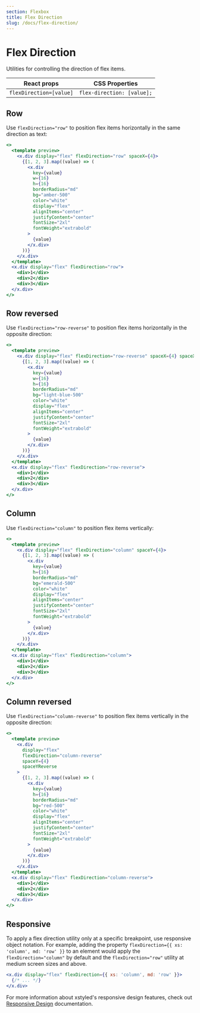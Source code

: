 ```yaml
---
section: Flexbox
title: Flex Direction
slug: /docs/flex-direction/
---
```


# Flex Direction

Utilities for controlling the direction of flex items.

| React props             | CSS Properties             |
| ----------------------- | -------------------------- |
| `flexDirection=[value]` | `flex-direction: [value];` |

## Row

Use `flexDirection="row"` to position flex items horizontally in the same direction as text:

```jsx preview color=amber
<>
  <template preview>
    <x.div display="flex" flexDirection="row" spaceX={4}>
      {[1, 2, 3].map((value) => (
        <x.div
          key={value}
          w={16}
          h={16}
          borderRadius="md"
          bg="amber-500"
          color="white"
          display="flex"
          alignItems="center"
          justifyContent="center"
          fontSize="2xl"
          fontWeight="extrabold"
        >
          {value}
        </x.div>
      ))}
    </x.div>
  </template>
  <x.div display="flex" flexDirection="row">
    <div>1</div>
    <div>2</div>
    <div>3</div>
  </x.div>
</>
```

## Row reversed

Use `flexDirection="row-reverse"` to position flex items horizontally in the opposite direction:

```jsx preview color=light-blue
<>
  <template preview>
    <x.div display="flex" flexDirection="row-reverse" spaceX={4} spaceXReverse>
      {[1, 2, 3].map((value) => (
        <x.div
          key={value}
          w={16}
          h={16}
          borderRadius="md"
          bg="light-blue-500"
          color="white"
          display="flex"
          alignItems="center"
          justifyContent="center"
          fontSize="2xl"
          fontWeight="extrabold"
        >
          {value}
        </x.div>
      ))}
    </x.div>
  </template>
  <x.div display="flex" flexDirection="row-reverse">
    <div>1</div>
    <div>2</div>
    <div>3</div>
  </x.div>
</>
```

## Column

Use `flexDirection="column"` to position flex items vertically:

```jsx preview color=emerald
<>
  <template preview>
    <x.div display="flex" flexDirection="column" spaceY={4}>
      {[1, 2, 3].map((value) => (
        <x.div
          key={value}
          h={16}
          borderRadius="md"
          bg="emerald-500"
          color="white"
          display="flex"
          alignItems="center"
          justifyContent="center"
          fontSize="2xl"
          fontWeight="extrabold"
        >
          {value}
        </x.div>
      ))}
    </x.div>
  </template>
  <x.div display="flex" flexDirection="column">
    <div>1</div>
    <div>2</div>
    <div>3</div>
  </x.div>
</>
```

## Column reversed

Use `flexDirection="column-reverse"` to position flex items vertically in the opposite direction:

```jsx preview color=red
<>
  <template preview>
    <x.div
      display="flex"
      flexDirection="column-reverse"
      spaceY={4}
      spaceYReverse
    >
      {[1, 2, 3].map((value) => (
        <x.div
          key={value}
          h={16}
          borderRadius="md"
          bg="red-500"
          color="white"
          display="flex"
          alignItems="center"
          justifyContent="center"
          fontSize="2xl"
          fontWeight="extrabold"
        >
          {value}
        </x.div>
      ))}
    </x.div>
  </template>
  <x.div display="flex" flexDirection="column-reverse">
    <div>1</div>
    <div>2</div>
    <div>3</div>
  </x.div>
</>
```

## Responsive

To apply a flex direction utility only at a specific breakpoint, use responsive object notation. For example, adding the property `flexDirection={{ xs: 'column', md: 'row' }}` to an element would apply the `flexDirection="column"` by default and the `flexDirection="row"` utility at medium screen sizes and above.

```jsx
<x.div display="flex" flexDirection={{ xs: 'column', md: 'row' }}>
  {/* ... */}
</x.div>
```

For more information about xstyled's responsive design features, check out [Responsive Design](@TODO-link) documentation.
